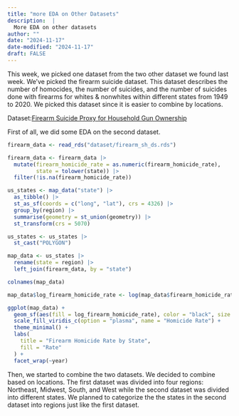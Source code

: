 ```yaml
---
title: "more EDA on Other Datasets"
description:  |
  More EDA on other datasets
author: ""
date: "2024-11-17"
date-modified: "2024-11-17"
draft: FALSE
---
```


This week, we picked one dataset from the two other dataset we found last week. We've picked the firearm suicide dataset. This dataset describes the number of homocides, the number of suicides, and the number of suicides done with firearms for whites & nonwhites within different states from 1949 to 2020. We picked this dataset since it is easier to combine by locations.

Dataset:[Firearm Suicide Proxy for Household Gun Ownership](https://dataverse.harvard.edu/dataset.xhtml?persistentId=doi:10.7910/DVN/QVYDUD)

First of all, we did some EDA on the second dataset. 

```r
firearm_data <- read_rds("dataset/firearm_sh_ds.rds")
```


```r
firearm_data <- firearm_data |>
  mutate(firearm_homicide_rate = as.numeric(firearm_homicide_rate),
         state = tolower(state)) |>
  filter(!is.na(firearm_homicide_rate))

us_states <- map_data("state") |>
  as_tibble() |>
  st_as_sf(coords = c("long", "lat"), crs = 4326) |>
  group_by(region) |>
  summarise(geometry = st_union(geometry)) |>
  st_transform(crs = 5070)

us_states <- us_states |>
  st_cast("POLYGON")

map_data <- us_states |>
  rename(state = region) |>
  left_join(firearm_data, by = "state")

colnames(map_data)

map_data$log_firearm_homicide_rate <- log(map_data$firearm_homicide_rate + 1)

ggplot(map_data) +
  geom_sf(aes(fill = log_firearm_homicide_rate), color = "black", size = 0.2) +
  scale_fill_viridis_c(option = "plasma", name = "Homicide Rate") +
  theme_minimal() +
  labs(
    title = "Firearm Homicide Rate by State",
    fill = "Rate"
  ) +
  facet_wrap(~year)

```

Then, we started to combine the two datasets. We decided to combine based on locations. The first dataset was divided into four regions: Northeast, Midwest, South, and West while the second dataset was divided into different states. We planned to categorize the the states in the second dataset into regions just like the first dataset.
